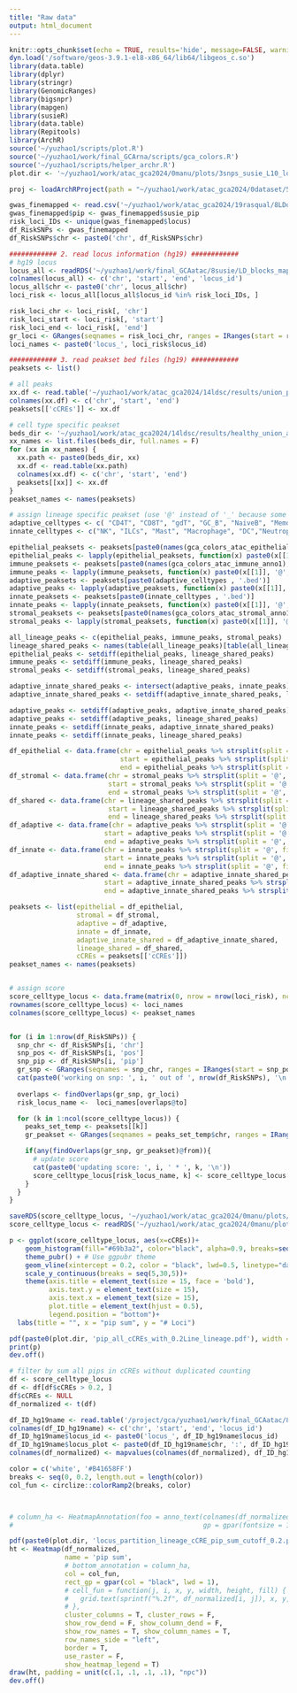 ```yaml
---
title: "Raw data"
output: html_document
---
```


```r
knitr::opts_chunk$set(echo = TRUE, results='hide', message=FALSE, warning=FALSE, fig.height = 7, fig.width = 7)
dyn.load('/software/geos-3.9.1-el8-x86_64/lib64/libgeos_c.so')
library(data.table)
library(dplyr)
library(stringr)
library(GenomicRanges)
library(bigsnpr)
library(mapgen)
library(susieR)
library(data.table)
library(Repitools)
library(ArchR)
source('~/yuzhao1/scripts/plot.R')
source('~/yuzhao1/work/final_GCArna/scripts/gca_colors.R')
source('~/yuzhao1/scripts/helper_archr.R')
plot.dir <- '~/yuzhao1/work/atac_gca2024/0manu/plots/3snps_susie_L10_locus/'
```

```r
proj <- loadArchRProject(path = "~/yuzhao1/work/atac_gca2024/0dataset/5kmin_6TSS_DoubletRatio2_filtered1/")
```


```r
gwas_finemapped <- read.csv('~/yuzhao1/work/atac_gca2024/19rasqual/8LDoverlap/gwas_cd/cd_finemapping_unifprior_95loci_L10_annotated.csv', row.names = 1)
gwas_finemapped$pip <- gwas_finemapped$susie_pip
risk_loci_IDs <- unique(gwas_finemapped$locus)
df_RiskSNPs <- gwas_finemapped
df_RiskSNPs$chr <- paste0('chr', df_RiskSNPs$chr)
```

```r
############ 2. read locus information (hg19) ############
# hg19 locus
locus_all <- readRDS('~/yuzhao1/work/final_GCAatac/8susie/LD_blocks_mapgen/LD_Blocks.rds') %>% as.data.frame(.)
colnames(locus_all) <- c('chr', 'start', 'end', 'locus_id')
locus_all$chr <- paste0('chr', locus_all$chr)
loci_risk <- locus_all[locus_all$locus_id %in% risk_loci_IDs, ]

risk_loci_chr <- loci_risk[, 'chr']
risk_loci_start <- loci_risk[, 'start']
risk_loci_end <- loci_risk[, 'end']
gr_loci <- GRanges(seqnames = risk_loci_chr, ranges = IRanges(start = risk_loci_start, end = risk_loci_end))
loci_names <- paste0('locus_', loci_risk$locus_id)
```

```r
############ 3. read peakset bed files (hg19) ############
peaksets <- list()

# all peaks
xx.df <- read.table('~/yuzhao1/work/atac_gca2024/14ldsc/results/union_peakset/bed_lifted/union_peakset.bed')
colnames(xx.df) <- c('chr', 'start', 'end')
peaksets[['cCREs']] <- xx.df

# cell type specific peakset  
beds_dir <- '~/yuzhao1/work/atac_gca2024/14ldsc/results/healthy_union_anno1_peaks_FDR0_1FC0_5/bed_lifted/'
xx_names <- list.files(beds_dir, full.names = F)
for (xx in xx_names) {
  xx.path <- paste0(beds_dir, xx)
  xx.df <- read.table(xx.path)
  colnames(xx.df) <- c('chr', 'start', 'end')
  peaksets[[xx]] <- xx.df
}
peakset_names <- names(peaksets)

# assign lineage specific peakset (use '@' instead of '_' because some chr are rare)
adaptive_celltypes <- c( "CD4T", "CD8T", "gdT", "GC_B", "NaiveB", "MemoryB", "Plasma")
innate_celltypes <- c("NK", "ILCs", "Mast", "Macrophage", "DC","Neutrophil")

epithelial_peaksets <- peaksets[paste0(names(gca_colors_atac_epithelial_anno1), '.bed')]
epithelial_peaks <- lapply(epithelial_peaksets, function(x) paste0(x[[1]], '@', x[[2]], '@', x[[3]])) %>% unlist() %>% unique()
immune_peaksets <- peaksets[paste0(names(gca_colors_atac_immune_anno1), '.bed')]
immune_peaks <- lapply(immune_peaksets, function(x) paste0(x[[1]], '@', x[[2]], '@', x[[3]])) %>% unlist() %>% unique()
adaptive_peaksets <- peaksets[paste0(adaptive_celltypes , '.bed')]
adaptive_peaks <- lapply(adaptive_peaksets, function(x) paste0(x[[1]], '@', x[[2]], '@', x[[3]])) %>% unlist() %>% unique()
innate_peaksets <- peaksets[paste0(innate_celltypes , '.bed')]
innate_peaks <- lapply(innate_peaksets, function(x) paste0(x[[1]], '@', x[[2]], '@', x[[3]])) %>% unlist() %>% unique()
stromal_peaksets <- peaksets[paste0(names(gca_colors_atac_stromal_anno1), '.bed')]
stromal_peaks <- lapply(stromal_peaksets, function(x) paste0(x[[1]], '@', x[[2]], '@', x[[3]])) %>% unlist() %>% unique()

all_lineage_peaks <- c(epithelial_peaks, immune_peaks, stromal_peaks)
lineage_shared_peaks <- names(table(all_lineage_peaks)[table(all_lineage_peaks) > 1])
epithelial_peaks <- setdiff(epithelial_peaks, lineage_shared_peaks)
immune_peaks <- setdiff(immune_peaks, lineage_shared_peaks)
stromal_peaks <- setdiff(stromal_peaks, lineage_shared_peaks)

adaptive_innate_shared_peaks <- intersect(adaptive_peaks, innate_peaks)
adaptive_innate_shared_peaks <- setdiff(adaptive_innate_shared_peaks, lineage_shared_peaks)

adaptive_peaks <- setdiff(adaptive_peaks, adaptive_innate_shared_peaks)
adaptive_peaks <- setdiff(adaptive_peaks, lineage_shared_peaks)
innate_peaks <- setdiff(innate_peaks, adaptive_innate_shared_peaks)
innate_peaks <- setdiff(innate_peaks, lineage_shared_peaks)

df_epithelial <- data.frame(chr = epithelial_peaks %>% strsplit(split = '@', fixed=T) %>% sapply(.,`[[`,1),
                            start = epithelial_peaks %>% strsplit(split = '@', fixed=T) %>% sapply(.,`[[`,2) %>% as.numeric(),
                            end = epithelial_peaks %>% strsplit(split = '@', fixed=T) %>% sapply(.,`[[`,3) %>% as.numeric())
df_stromal <- data.frame(chr = stromal_peaks %>% strsplit(split = '@', fixed=T) %>% sapply(.,`[[`,1),
                         start = stromal_peaks %>% strsplit(split = '@', fixed=T) %>% sapply(.,`[[`,2) %>% as.numeric(),
                         end = stromal_peaks %>% strsplit(split = '@', fixed=T) %>% sapply(.,`[[`,3) %>% as.numeric())
df_shared <- data.frame(chr = lineage_shared_peaks %>% strsplit(split = '@', fixed=T) %>% sapply(.,`[[`,1),
                         start = lineage_shared_peaks %>% strsplit(split = '@', fixed=T) %>% sapply(.,`[[`,2) %>% as.numeric(),
                         end = lineage_shared_peaks %>% strsplit(split = '@', fixed=T) %>% sapply(.,`[[`,3) %>% as.numeric())
df_adaptive <- data.frame(chr = adaptive_peaks %>% strsplit(split = '@', fixed=T) %>% sapply(.,`[[`,1),
                        start = adaptive_peaks %>% strsplit(split = '@', fixed=T) %>% sapply(.,`[[`,2) %>% as.numeric(),
                        end = adaptive_peaks %>% strsplit(split = '@', fixed=T) %>% sapply(.,`[[`,3) %>% as.numeric())
df_innate <- data.frame(chr = innate_peaks %>% strsplit(split = '@', fixed=T) %>% sapply(.,`[[`,1),
                        start = innate_peaks %>% strsplit(split = '@', fixed=T) %>% sapply(.,`[[`,2) %>% as.numeric(),
                        end = innate_peaks %>% strsplit(split = '@', fixed=T) %>% sapply(.,`[[`,3) %>% as.numeric())
df_adaptive_innate_shared <- data.frame(chr = adaptive_innate_shared_peaks %>% strsplit(split = '@', fixed=T) %>% sapply(.,`[[`,1),
                        start = adaptive_innate_shared_peaks %>% strsplit(split = '@', fixed=T) %>% sapply(.,`[[`,2) %>% as.numeric(),
                        end = adaptive_innate_shared_peaks %>% strsplit(split = '@', fixed=T) %>% sapply(.,`[[`,3) %>% as.numeric())

peaksets <- list(epithelial = df_epithelial,
                 stromal = df_stromal,
                 adaptive = df_adaptive,
                 innate = df_innate,
                 adaptive_innate_shared = df_adaptive_innate_shared,
                 lineage_shared = df_shared,
                 cCREs = peaksets[['cCREs']])
peakset_names <- names(peaksets)



```

```r
# assign score
score_celltype_locus <- data.frame(matrix(0, nrow = nrow(loci_risk), ncol = length(peakset_names)))
rownames(score_celltype_locus) <- loci_names
colnames(score_celltype_locus) <- peakset_names


for (i in 1:nrow(df_RiskSNPs)) {
  snp_chr <- df_RiskSNPs[i, 'chr']
  snp_pos <- df_RiskSNPs[i, 'pos']
  snp_pip <- df_RiskSNPs[i, 'pip']
  gr_snp <- GRanges(seqnames = snp_chr, ranges = IRanges(start = snp_pos, end = snp_pos))
  cat(paste0('working on snp: ', i, ' out of ', nrow(df_RiskSNPs), '\n'))
  
  overlaps <- findOverlaps(gr_snp, gr_loci)
  risk_locus_name <-  loci_names[overlaps@to]

  for (k in 1:ncol(score_celltype_locus)) {
    peaks_set_temp <- peaksets[[k]]
    gr_peakset <- GRanges(seqnames = peaks_set_temp$chr, ranges = IRanges(start = peaks_set_temp$start, end = peaks_set_temp$end))

    if(any(findOverlaps(gr_snp, gr_peakset)@from)){
      # update score
      cat(paste0('updating score: ', i, ' * ', k, '\n'))
      score_celltype_locus[risk_locus_name, k] <- score_celltype_locus[risk_locus_name, k] + snp_pip
    }
  }
}

saveRDS(score_celltype_locus, '~/yuzhao1/work/atac_gca2024/0manu/plots/3snps_susie_L10_locus/score_lineage_locus.rds')
score_celltype_locus <- readRDS('~/yuzhao1/work/atac_gca2024/0manu/plots/3snps_susie_L10_locus/score_lineage_locus.rds')
```

```r
p <- ggplot(score_celltype_locus, aes(x=cCREs))+
    geom_histogram(fill="#69b3a2", color="black", alpha=0.9, breaks=seq(0,3.6,0.1)) +
    theme_pubr() + # Use ggpubr theme
    geom_vline(xintercept = 0.2, color = "black", lwd=0.5, linetype="dashed") +
    scale_y_continuous(breaks = seq(5,30,5))+
    theme(axis.title = element_text(size = 15, face = 'bold'),
          axis.text.y = element_text(size = 15),
          axis.text.x = element_text(size = 15),
          plot.title = element_text(hjust = 0.5),
          legend.position = "bottom")+
  labs(title = "", x = "pip sum", y = "# Loci") 

pdf(paste0(plot.dir, 'pip_all_cCREs_with_0.2Line_lineage.pdf'), width = 7, height = 5)
print(p)
dev.off()
```

```r
# filter by sum all pips in cCREs without duplicated counting
df <- score_celltype_locus
df <- df[df$cCREs > 0.2, ]
df$cCREs <- NULL
df_normalized <- t(df)
```

```r
df_ID_hg19name <- read.table('/project/gca/yuzhao1/work/final_GCAatac/8susie/LD_blocks_mapgen/locus_all_hg19.bed')
colnames(df_ID_hg19name) <- c('chr', 'start', 'end', 'locus_id')
df_ID_hg19name$locus_id <- paste0('locus_', df_ID_hg19name$locus_id)
df_ID_hg19name$locus_plot <- paste0(df_ID_hg19name$chr, ':', df_ID_hg19name$start, '-', df_ID_hg19name$end)
colnames(df_normalized) <- mapvalues(colnames(df_normalized), df_ID_hg19name$locus_id, df_ID_hg19name$locus_plot, warn_missing = F)
```

```r

color = c('white', '#B41658FF')
breaks <- seq(0, 0.2, length.out = length(color))
col_fun <- circlize::colorRamp2(breaks, color)



# column_ha <- HeatmapAnnotation(foo = anno_text(colnames(df_normalized), location = 1, rot = 45, 
#                                                gp = gpar(fontsize = 10, fontface='bold')))

pdf(paste0(plot.dir, 'locus_partition_lineage_cCRE_pip_sum_cutoff_0.2.pdf'), height = 4.3, width = 12)
ht <- Heatmap(df_normalized, 
              name = 'pip sum',
              # bottom_annotation = column_ha,
              col = col_fun,
              rect_gp = gpar(col = "black", lwd = 1),
              # cell_fun = function(j, i, x, y, width, height, fill) {
              #   grid.text(sprintf("%.2f", df_normalized[i, j]), x, y, gp = gpar(fontsize = 10))
              # },
              cluster_columns = T, cluster_rows = F,
              show_row_dend = F, show_column_dend = F, 
              show_row_names = T, show_column_names = T,
              row_names_side = "left",
              border = T,
              use_raster = F,
              show_heatmap_legend = T)
draw(ht, padding = unit(c(.1, .1, .1, .1), "npc"))
dev.off()



```


















